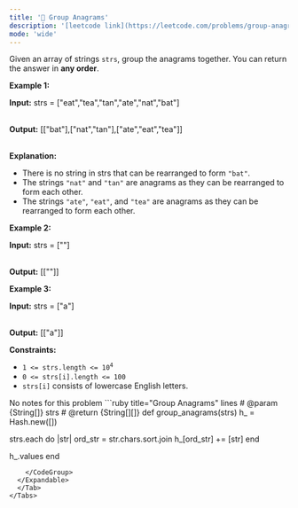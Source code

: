 ```yaml
---
title: '🧀 Group Anagrams'
description: '[leetcode link](https://leetcode.com/problems/group-anagrams/description/)'
mode: 'wide'
---
```

<Tabs>
  <Tab title="Question" icon="circle-question" iconType="regular">
    <Card>
      <p>Given an array of strings <code>strs</code>, group the <span data-keyword="anagram">anagrams</span> together. You can return the answer in <strong>any order</strong>.</p>   <p><strong class="example">Example 1:</strong></p>  <div class="example-block"> <p><strong>Input:</strong> <span class="example-io">strs = [&quot;eat&quot;,&quot;tea&quot;,&quot;tan&quot;,&quot;ate&quot;,&quot;nat&quot;,&quot;bat&quot;]</span></p>  <p><br/> <strong>Output:</strong> <span class="example-io">[[&quot;bat&quot;],[&quot;nat&quot;,&quot;tan&quot;],[&quot;ate&quot;,&quot;eat&quot;,&quot;tea&quot;]]</span></p>  <p><br/> <strong>Explanation:</strong></p>  <ul>  <li>There is no string in strs that can be rearranged to form <code>&quot;bat&quot;</code>.</li>  <li>The strings <code>&quot;nat&quot;</code> and <code>&quot;tan&quot;</code> are anagrams as they can be rearranged to form each other.</li>  <li>The strings <code>&quot;ate&quot;</code>, <code>&quot;eat&quot;</code>, and <code>&quot;tea&quot;</code> are anagrams as they can be rearranged to form each other.</li> </ul> </div>  <p><strong class="example">Example 2:</strong></p>  <div class="example-block"> <p><strong>Input:</strong> <span class="example-io">strs = [&quot;&quot;]</span></p>  <p><br/> <strong>Output:</strong> <span class="example-io">[[&quot;&quot;]]</span></p> </div>  <p><strong class="example">Example 3:</strong></p>  <div class="example-block"> <p><strong>Input:</strong> <span class="example-io">strs = [&quot;a&quot;]</span></p>  <p><br/> <strong>Output:</strong> <span class="example-io">[[&quot;a&quot;]]</span></p> </div>   <p><strong>Constraints:</strong></p>  <ul>  <li><code>1 &lt;= strs.length &lt;= 10<sup>4</sup></code></li>  <li><code>0 &lt;= strs[i].length &lt;= 100</code></li>  <li><code>strs[i]</code> consists of lowercase English letters.</li> </ul> 
    </Card>
  </Tab>
  <Tab title="Solution" icon="lightbulb" iconType="regular" >
    <Card>
      No notes for this problem
    </Card>
  <Expandable title="code">
    <CodeGroup dropdown>
```ruby title="Group Anagrams" lines
# @param {String[]} strs
# @return {String[][]}
def group_anagrams(strs)
  h_ = Hash.new([])

  strs.each do |str|
    ord_str = str.chars.sort.join
    h_[ord_str] += [str]
  end

  h_.values
end
```
    </CodeGroup>
  </Expandable>
  </Tab>
</Tabs>